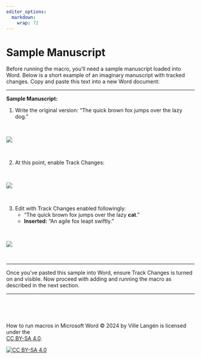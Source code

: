 ```yaml
---
editor_options: 
  markdown: 
    wrap: 72
---
```



# Sample Manuscript

Before running the macro, you’ll need a sample manuscript loaded into Word. Below is a short example of an imaginary manuscript with tracked changes. Copy and paste this text into a new Word document:

---

**Sample Manuscript:**  

1. Write the original version: "The quick brown fox jumps over the lazy dog."

\

![](original.png)

\

2. At this point, enable Track Changes:

\

![](enable_tracking.png)

\


3. Edit with Track Changes enabled followingly:  
   - "The quick brown fox jumps over the lazy **cat**."  
   - **Inserted:** "An agile fox leapt swiftly."  

\

![](example_manuscript.png)

\

---

Once you’ve pasted this sample into Word, ensure Track Changes is turned on and visible. Now proceed with adding and running the macro as described in the next section.

------------------------------------------------------------------------

\

\

How to run macros in Microsoft Word © 2024 by Ville Langén is licensed under the  
[CC BY-SA 4.0](https://creativecommons.org/licenses/by-sa/4.0/?ref=chooser-v1).

[![CC BY-SA 4.0](https://licensebuttons.net/l/by-sa/4.0/88x31.png)](https://creativecommons.org/licenses/by-sa/4.0/)
